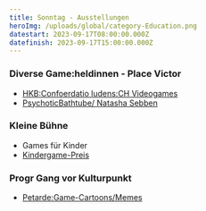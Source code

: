 ```yaml
---
title: Sonntag - Ausstellungen
heroImg: /uploads/global/category-Education.png
datestart: 2023-09-17T08:00:00.000Z
datefinish: 2023-09-17T15:00:00.000Z
---
```


### Diverse Game\:heldinnen - Place Victor

* [HKB\:Confoerdatio ludens\:CH Videogames](https://chludens.hypotheses.org/)
* [PsychoticBathtube/ Natasha Sebben](https://www.natsha.ch/psychotic-bathtub)&#x9;

### Kleine Bühne

* Games für Kinder
* [Kindergame-Preis](/posts/2023-kinder-game-wettbewerb)

### Progr Gang vor Kulturpunkt

* [Petarde\:Game-Cartoons/Memes](https://petarde.ch/)&#x9;
